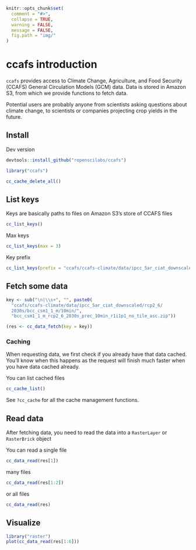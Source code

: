 <!--
%\VignetteEngine{knitr::knitr}
%\VignetteIndexEntry{ccafs introduction}
%\VignetteEncoding{UTF-8}
-->

```r
knitr::opts_chunk$set(
  comment = "#>",
  collapse = TRUE,
  warning = FALSE,
  message = FALSE,
  fig.path = "img/"
)
```

ccafs introduction
==================

`ccafs` provides access to Climate Change, Agriculture, and Food Security (CCAFS)
General Circulation Models (GCM) data. Data is stored in Amazon S3, from
which we provide functions to fetch data.

Potential users are probably anyone from scientists asking questions about climate change, to scientists or companies projecting crop yields in the future.

## Install

Dev version

```r
devtools::install_github("ropenscilabs/ccafs")
```

```r
library("ccafs")
```

```r
cc_cache_delete_all()
```


## List keys

Keys are basically paths to files on Amazon S3's store of CCAFS files

```r
cc_list_keys()
```

Max keys

```r
cc_list_keys(max = 3)
```

Key prefix

```r
cc_list_keys(prefix = "ccafs/ccafs-climate/data/ipcc_5ar_ciat_downscaled/")
```

## Fetch some data

```r
key <- sub("\n|\\s+", "", paste0(
  "ccafs/ccafs-climate/data/ipcc_5ar_ciat_downscaled/rcp2_6/
  2030s/bcc_csm1_1_m/10min/",
  "bcc_csm1_1_m_rcp2_6_2030s_prec_10min_r1i1p1_no_tile_asc.zip"))
```

```r
(res <- cc_data_fetch(key = key))
```

### Caching

When requesting data, we first check if you already have that data cached.
You'll know when this happens as the request will finish much faster when
you have data cached already.

You can list cached files

```r
cc_cache_list()
```

See `?cc_cache` for all the cache management functions.

## Read data

After fetching data, you need to read the data into a `RasterLayer` or 
`RasterBrick` object

You can read a single file

```r
cc_data_read(res[1])
```

many files

```r
cc_data_read(res[1:2])
```

or all files

```r
cc_data_read(res)
```

## Visualize

```r
library("raster")
plot(cc_data_read(res[1:6]))
```
